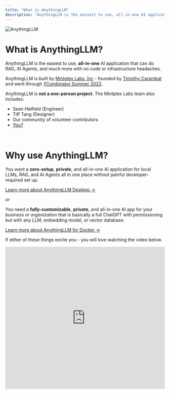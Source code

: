 ```yaml
---
title: "What is AnythingLLM"
description: "AnythingLLM is the easiest to use, all-in-one AI application that can do RAG, AI Agents, and much more with no code or infrastructure headaches."
---
```



<Image
  src="/images/getting-started/what-is-allm/header-image.png" 
  height={1080} 
  width={1920} 
  quality={100}
  alt="AnythingLLM"
/>

# What is AnythingLLM?

AnythingLLM is the easiest to use, **all-in-one** AI application that can do RAG, AI Agents, and much more with no code or infrastructure headaches.

AnythingLLM is built by [Mintplex Labs, Inc](https://github.com/Mintplex-Labs) - founded by [Timothy Carambat](https://twitter.com/tcarambat) and went through [YCombinator Summer 2022](https://www.ycombinator.com/companies/mintplex-labs).


AnythingLLM is **not a one-person project**. The Mintplex Labs team also includes:
- Sean Hatfield (Engineer)
- Tiff Tang (Designer)
- Our community of volunteer contributors
- [You?](https://www.ycombinator.com/companies/mintplex-labs/jobs)

<br />

# Why use AnythingLLM?

You want a **zero-setup**, **private**, and all-in-one AI application for local LLMs, RAG, and AI Agents all in one place without painful developer-required set up.

[Learn more about AnythingLLM Desktop &rarr;](installation/desktop/macos)

_or_

You need a **fully-customizable**, **private**, and all-in-one AI app for your _business or organization_ that is basically a full ChatGPT with permissioning but with any LLM, embedding model, or vector database.

[Learn more about AnythingLLM for Docker &rarr;](installation/self-hosted/local-docker)


If either of these things excite you - you will love watching the video below.
<br />

<iframe 
 width="100%" 
 height="450" 
 src="https://www.youtube.com/embed/-Rs8-M-xBFI?si=IdsgmFwdJuouqeMd" 
 title="YouTube video player" 
 frameborder="0" 
 allow="accelerometer; autoplay; clipboard-write; encrypted-media; gyroscope; picture-in-picture; web-share" 
 referrerpolicy="strict-origin-when-cross-origin" 
 allowfullscreen>
</iframe>